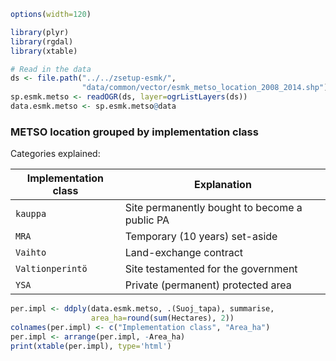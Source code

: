 
```r
options(width=120)

library(plyr)
library(rgdal)
library(xtable)

# Read in the data
ds <- file.path("../../zsetup-esmk/",
                "data/common/vector/esmk_metso_location_2008_2014.shp")
sp.esmk.metso <- readOGR(ds, layer=ogrListLayers(ds))
data.esmk.metso <- sp.esmk.metso@data
```

### METSO location grouped by implementation class

Categories explained:  

| Implementation class | Explanation |
|----------------------|-------------|
|`kauppa`| Site permanently bought to become a public PA |
|`MRA`| Temporary (10 years) set-aside |
|`Vaihto`| Land-exchange contract |
|`Valtionperintö`| Site testamented for the government |
|`YSA`| Private (permanent) protected area |

```r
per.impl <- ddply(data.esmk.metso, .(Suoj_tapa), summarise,
                  area_ha=round(sum(Hectares), 2))
colnames(per.impl) <- c("Implementation class", "Area_ha")
per.impl <- arrange(per.impl, -Area_ha)
print(xtable(per.impl), type='html')
```